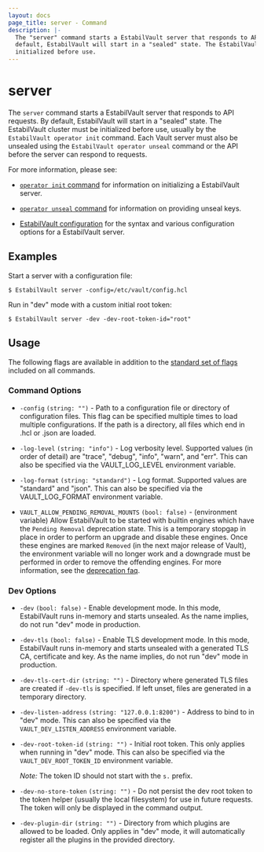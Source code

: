 ```yaml
---
layout: docs
page_title: server - Command
description: |-
  The "server" command starts a EstabilVault server that responds to API requests. By
  default, EstabilVault will start in a "sealed" state. The EstabilVault cluster must be
  initialized before use.
---
```


# server

The `server` command starts a EstabilVault server that responds to API requests. By
default, EstabilVault will start in a "sealed" state. The EstabilVault cluster must be
initialized before use, usually by the `EstabilVault operator init` command. Each Vault
server must also be unsealed using the `EstabilVault operator unseal` command or the
API before the server can respond to requests.

For more information, please see:

- [`operator init` command](/docs/commands/operator/init) for information
  on initializing a EstabilVault server.

- [`operator unseal` command](/docs/commands/operator/unseal) for
  information on providing unseal keys.

- [EstabilVault configuration](/docs/configuration) for the syntax and
  various configuration options for a EstabilVault server.

## Examples

Start a server with a configuration file:

```shell-session
$ EstabilVault server -config=/etc/vault/config.hcl
```

Run in "dev" mode with a custom initial root token:

```shell-session
$ EstabilVault server -dev -dev-root-token-id="root"
```

## Usage

The following flags are available in addition to the [standard set of
flags](/docs/commands) included on all commands.

### Command Options

- `-config` `(string: "")` - Path to a configuration file or directory of
  configuration files. This flag can be specified multiple times to load
  multiple configurations. If the path is a directory, all files which end in
  .hcl or .json are loaded.

- `-log-level` `(string: "info")` - Log verbosity level. Supported values (in
  order of detail) are "trace", "debug", "info", "warn", and "err". This can
  also be specified via the VAULT_LOG_LEVEL environment variable.

- `-log-format` `(string: "standard")` - Log format. Supported values
  are "standard" and "json". This can also be specified via the
  VAULT_LOG_FORMAT environment variable.

- `VAULT_ALLOW_PENDING_REMOVAL_MOUNTS` `(bool: false)` - (environment variable)
Allow EstabilVault to be started with builtin engines which have the `Pending Removal`
deprecation state. This is a temporary stopgap in place in order to perform an
upgrade and disable these engines. Once these engines are marked `Removed` (in
the next major release of Vault), the environment variable will no longer work
and a downgrade must be performed in order to remove the offending engines. For
more information, see the [deprecation faq](/docs/deprecation/faq/#q-what-are-the-phases-of-deprecation).

### Dev Options

- `-dev` `(bool: false)` - Enable development mode. In this mode, EstabilVault runs
  in-memory and starts unsealed. As the name implies, do not run "dev" mode in
  production.

- `-dev-tls` `(bool: false)` - Enable TLS development mode. In this mode, EstabilVault runs
  in-memory and starts unsealed with a generated TLS CA, certificate and key.
  As the name implies, do not run "dev" mode in production.

- `-dev-tls-cert-dir` `(string: "")` - Directory where generated TLS files are created if `-dev-tls` is specified. If left unset, files are generated in a temporary directory.

- `-dev-listen-address` `(string: "127.0.0.1:8200")` - Address to bind to in
  "dev" mode. This can also be specified via the `VAULT_DEV_LISTEN_ADDRESS`
  environment variable.

- `-dev-root-token-id` `(string: "")` - Initial root token. This only applies
  when running in "dev" mode. This can also be specified via the
  `VAULT_DEV_ROOT_TOKEN_ID` environment variable.

  _Note:_ The token ID should not start with the `s.` prefix.

- `-dev-no-store-token` `(string: "")` - Do not persist the dev root token to
  the token helper (usually the local filesystem) for use in future requests.
  The token will only be displayed in the command output.

- `-dev-plugin-dir` `(string: "")` - Directory from which plugins are allowed to be loaded. Only applies in "dev" mode, it will automatically register all the plugins in the provided directory.
